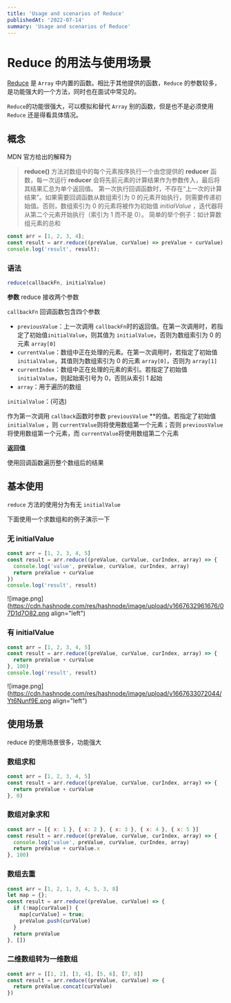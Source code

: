 ```yaml
---
title: 'Usage and scenarios of Reduce'
publishedAt: '2022-07-14'
summary: 'Usage and scenarios of Reduce'
---
```


# Reduce 的用法与使用场景

[Reduce](https://developer.mozilla.org/zh-CN/docs/Web/JavaScript/Reference/Global_Objects/Array/reduce) 是 `Array` 中内置的函数。相比于其他提供的函数，`Reduce` 的参数较多，是功能强大的一个方法，同时也在面试中常见的。

`Reduce`的功能很强大，可以模拟和替代 `Array` 别的函数，但是也不是必须使用 `Reduce` 还是得看具体情况。

## 概念

MDN 官方给出的解释为

> **reduce()** 方法对数组中的每个元素按序执行一个由您提供的 **reducer** 函数，每一次运行 **reducer** 会将先前元素的计算结果作为参数传入，最后将其结果汇总为单个返回值。
> 第一次执行回调函数时，不存在“上一次的计算结果”。如果需要回调函数从数组索引为 0 的元素开始执行，则需要传递初始值。否则，数组索引为 0 的元素将被作为初始值 _initialValue_
> ，迭代器将从第二个元素开始执行（索引为 1 而不是 0）。
> 简单的举个例子：如计算数组元素的总和

```JavaScript
const arr = [1, 2, 3, 4];
const result = arr.reduce((preValue, curValue) => preValue + curValue);
console.log('result', result);
```

### 语法

```JavaScript
reduce(callbackFn, initialValue)
```

**参数**
reduce 接收两个参数

`callbackFn` 回调函数包含四个参数

- `previousValue`：上一次调用 `callbackFn`时的返回值。在第一次调用时，若指定了初始值`initialValue`，则其值为 `initialValue`，否则为数组索引为 0 的元素 `array[0]`
- `currentValue`：数组中正在处理的元素。在第一次调用时，若指定了初始值 `initialValue`，其值则为数组索引为 0 的元素 `array[0]`，否则为 `array[1]`
- `currentIndex`：数组中正在处理的元素的索引。若指定了初始值 `initialValue`，则起始索引号为 0，否则从索引 1 起始
- `array`：用于遍历的数组

`initialValue`：(可选)

作为第一次调用 `callback`函数时参数 `previousValue` \*\*的值。若指定了初始值 `initialValue`
，则 `currentValue`则将使用数组第一个元素；否则 `previousValue`将使用数组第一个元素，而 `currentValue`将使用数组第二个元素

**返回值**

使用回调函数遍历整个数组后的结果

## 基本使用

`reduce` 方法的使用分为有无 `initialValue`

下面使用一个求数组和的例子演示一下

### 无 initialValue

```JavaScript
const arr = [1, 2, 3, 4, 5]
const result = arr.reduce((preValue, curValue, curIndex, array) => {
  console.log('value', preValue, curValue, curIndex, array)
  return preValue + curValue
})
console.log('result', result)
```

![image.png](https://cdn.hashnode.com/res/hashnode/image/upload/v1667632961676/07D1d7O82.png align="left")

### 有 initialValue

```JavaScript
const arr = [1, 2, 3, 4, 5]
const result = arr.reduce((preValue, curValue, curIndex, array) => {
  return preValue + curValue
}, 100)
console.log('result', result)
```

![image.png](https://cdn.hashnode.com/res/hashnode/image/upload/v1667633072044/Yt6Nunf9E.png align="left")

## 使用场景

reduce 的使用场景很多，功能强大

### 数组求和

```JavaScript
const arr = [1, 2, 3, 4, 5]
const result = arr.reduce((preValue, curValue, curIndex, array) => {
  return preValue + curValue
}, 0)
```

### 数组对象求和

```JavaScript
const arr = [{ x: 1 }, { x: 2 }, { x: 3 }, { x: 4 }, { x: 5 }]
const result = arr.reduce((preValue, curValue, curIndex, array) => {
  console.log('value', preValue, curValue, curIndex, array)
  return preValue + curValue.x
}, 100)
```

### 数组去重

```JavaScript
const arr = [1, 2, 1, 3, 4, 5, 3, 8]
let map = {};
const result = arr.reduce((preValue, curValue) => {
  if (!map[curValue]) {
    map[curValue] = true;
    preValue.push(curValue)
  }
  return preValue
}, [])
```

### 二维数组转为一维数组

```JavaScript
const arr = [[1, 2], [3, 4], [5, 6], [7, 8]]
const result = arr.reduce((preValue, curValue) => {
  return preValue.concat(curValue)
})
```
